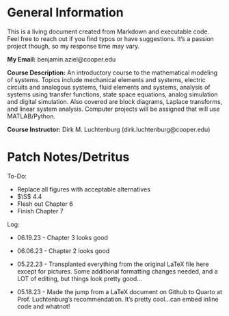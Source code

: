 # General Information {-}

This is a living document created from Markdown and executable code. Feel free to reach out if you find typos or have suggestions. It's a passion project though, so my response time may vary.

**My Email:** benjamin.aziel@cooper.edu

**Course Description:**
An introductory course to the mathematical modeling of systems. Topics include mechanical elements and systems, electric circuits and analogous systems, fluid elements and systems, analysis of systems using transfer functions, state space equations, analog simulation and digital simulation. Also covered are block diagrams, Laplace transforms, and linear system analysis. Computer projects will be assigned that will use MATLAB/Python.

**Course Instructor:** Dirk M. Luchtenburg (dirk.luchtenburg@cooper.edu)

# Patch Notes/Detritus {-}

To-Do:

* Replace all figures with acceptable alternatives
* $\S$ 4.4
* Flesh out Chapter 6
* Finish Chapter 7

Log:

* 06.19.23 - Chapter 3 looks good

* 06.06.23 - Chapter 2 looks good

* 05.22.23 - Transplanted everything from the original LaTeX file here except for pictures. Some additional formatting changes needed, and a LOT of editing, but things look pretty good...

* 05.18.23 - Made the jump from a LaTeX document on Github to Quarto at Prof. Luchtenburg's recommendation. It's pretty cool...can embed inline code and whatnot!